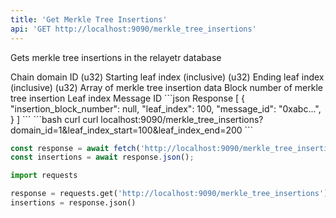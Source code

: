 ```yaml
---
title: 'Get Merkle Tree Insertions'
api: 'GET http://localhost:9090/merkle_tree_insertions'
---
```


Gets merkle tree insertions in the relayetr database

<Expandable title="Query Parameters">
  <ParamField query="domain_id" type="number" required>
    Chain domain ID (u32)
  </ParamField>
  <ParamField query="leaf_index_start" type="number" required>
    Starting leaf index (inclusive) (u32)
  </ParamField>
  <ParamField query="leaf_index_end" type="number" required>
    Ending leaf index (inclusive) (u32)
  </ParamField>
</Expandable>

<Expandable title="Response Body">
  <ResponseField name="merkle_tree_insertions" type="MerkleTreeInsertion[]">
    Array of merkle tree insertion data
    <Expandable title="merkle_tree_insertions">
      <ParamField query="insertion_block_number" type="u64" required>
        Block number of merkle tree insertion
      </ParamField>
      <ParamField query="leaf_index" type="u32" required>
        Leaf index
      </ParamField>
      <ParamField query="message_id" type="string" required>
        Message ID
      </ParamField>
    </Expandable>
  </ResponseField>
</Expandable>

<ResponseExample>
```json Response
[
  {
    "insertion_block_number": null,
    "leaf_index": 100,
    "message_id": "0xabc...",
  }
]
```
</ResponseExample>

<RequestExample>
```bash curl
curl localhost:9090/merkle_tree_insertions?domain_id=1&leaf_index_start=100&leaf_index_end=200
```

```javascript JavaScript
const response = await fetch('http://localhost:9090/merkle_tree_insertions');
const insertions = await response.json();
```

```python Python
import requests

response = requests.get('http://localhost:9090/merkle_tree_insertions')
insertions = response.json()
```
</RequestExample>